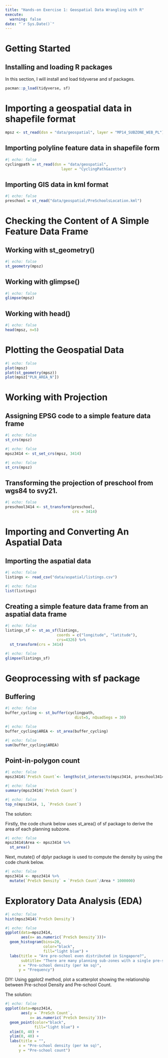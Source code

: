 ```yaml
---
title: "Hands-on Exercise 1: Geospatial Data Wrangling with R"
execute: 
  warning: false
date: "`r Sys.Date()`"
---
```


# Getting Started

## Installing and loading R packages

In this section, I will install and load tidyverse and sf packages.

```r
pacman::p_load(tidyverse, sf)

```

# Importing a geospatial data in shapefile format

```r
mpsz <- st_read(dsn = "data/geospatial", layer = "MP14_SUBZONE_WEB_PL")

```

## Importing polyline feature data in shapefile form

```r
#| echo: false
cyclingpath = st_read(dsn = "data/geospatial", 
                         layer = "CyclingPathGazette")

```

## Importing GIS data in kml format

```r
#| echo: false
preschool = st_read("data/geospatial/PreSchoolsLocation.kml")

```

# Checking the Content of A Simple Feature Data Frame

## Working with st_geometry()

```r
#| echo: false
st_geometry(mpsz)

```

## Working with glimpse()

```r
#| echo: false
glimpse(mpsz)

```

## Working with head()

```r
#| echo: false
head(mpsz, n=5) 

```

# Plotting the Geospatial Data

```r
#| echo: false
plot(mpsz)
plot(st_geometry(mpsz))
plot(mpsz["PLN_AREA_N"])
```

# Working with Projection

## Assigning EPSG code to a simple feature data frame

```r
#| echo: false
st_crs(mpsz)

```

```r
#| echo: false
mpsz3414 <- st_set_crs(mpsz, 3414)
```

```r
#| echo: false
st_crs(mpsz)

```

## Transforming the projection of preschool from wgs84 to svy21.

```r
#| echo: false
preschool3414 <- st_transform(preschool, 
                              crs = 3414)

```

# Importing and Converting An Aspatial Data

## Importing the aspatial data

```r
#| echo: false
listings <- read_csv("data/aspatial/listings.csv")

```

```r
#| echo: false
list(listings) 
```

## Creating a simple feature data frame from an aspatial data frame

```r
#| echo: false
listings_sf <- st_as_sf(listings, 
                       coords = c("longitude", "latitude"),
                       crs=4326) %>%
  st_transform(crs = 3414)
```

```r
#| echo: false
glimpse(listings_sf) 
```

# Geoprocessing with sf package

## Buffering

```r
#| echo: false
buffer_cycling <- st_buffer(cyclingpath, 
                               dist=5, nQuadSegs = 30)
```

```r
#| echo: false
buffer_cycling$AREA <- st_area(buffer_cycling)
```

```r
#| echo: false
sum(buffer_cycling$AREA)
```

## Point-in-polygon count

```r
#| echo: false
mpsz3414$`PreSch Count`<- lengths(st_intersects(mpsz3414, preschool3414))
```

```r
#| echo: false
summary(mpsz3414$`PreSch Count`)
```

```r
#| echo: false
top_n(mpsz3414, 1, `PreSch Count`)
```

The solution:

Firstly, the code chunk below uses st_area() of sf package to derive the area of each planning subzone.

```r
#| echo: false
mpsz3414$Area <- mpsz3414 %>%
  st_area()
```

Next, mutate() of dplyr package is used to compute the density by using the code chunk below.

```r
#| echo: false
mpsz3414 <- mpsz3414 %>%
  mutate(`PreSch Density` = `PreSch Count`/Area * 1000000)
```

# Exploratory Data Analysis (EDA)

```r
#| echo: false
hist(mpsz3414$`PreSch Density`)
```

```r
#| echo: false
ggplot(data=mpsz3414, 
       aes(x= as.numeric(`PreSch Density`)))+
  geom_histogram(bins=20, 
                 color="black", 
                 fill="light blue") +
  labs(title = "Are pre-school even distributed in Singapore?",
       subtitle= "There are many planning sub-zones with a single pre-school, on the other hand, \nthere are two planning sub-zones with at least 20 pre-schools",
      x = "Pre-school density (per km sq)",
      y = "Frequency")
```

DIY: Using ggplot2 method, plot a scatterplot showing the relationship between Pre-school Density and Pre-school Count.

The solution:

```r
#| echo: false
ggplot(data=mpsz3414, 
       aes(y = `PreSch Count`, 
           x= as.numeric(`PreSch Density`)))+
  geom_point(color="black", 
             fill="light blue") +
  xlim(0, 40) +
  ylim(0, 40) +
  labs(title = "",
      x = "Pre-school density (per km sq)",
      y = "Pre-school count")
```
